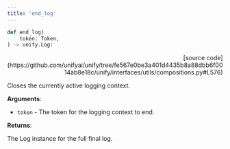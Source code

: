 ```yaml
---
title: 'end_log'
---
```


```python
def end_log(
    token: Token,
) -> unify.Log:
```

<p align="right">[source code](https://github.com/unifyai/unify/tree/fe567e0be3a401d4435b8a88dbb6f0014ab8e18c/unify/interfaces/utils/compositions.py#L576)</p>

Closes the currently active logging context.

**Arguments**:

- `token` - The token for the logging context to end.



**Returns**:

The Log instance for the full final log.